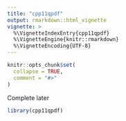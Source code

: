 ```yaml
---
title: "cpp11qpdf"
output: rmarkdown::html_vignette
vignette: >
  %\VignetteIndexEntry{cpp11qpdf}
  %\VignetteEngine{knitr::rmarkdown}
  %\VignetteEncoding{UTF-8}
---
```


```r
knitr::opts_chunk$set(
  collapse = TRUE,
  comment = "#>"
)
```

Complete later

```r
library(cpp11qpdf)
```
